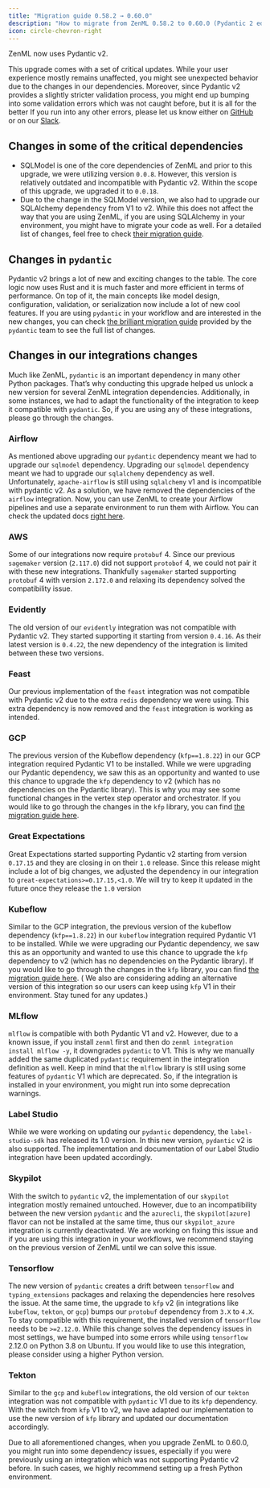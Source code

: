 ```yaml
---
title: "Migration guide 0.58.2 → 0.60.0"
description: "How to migrate from ZenML 0.58.2 to 0.60.0 (Pydantic 2 edition)."
icon: circle-chevron-right
---
```


ZenML now uses Pydantic v2\. <Icon icon="champagne-glasses"/>

This upgrade comes with a set of critical updates. While your user experience mostly remains unaffected, you might see unexpected behavior due to the changes in our dependencies. Moreover, since Pydantic v2 provides a slightly stricter validation process, you might end up bumping into some validation errors which was not caught before, but it is all for the better <Icon icon="face-grin-wide"/> If you run into any other errors, please let us know either on [GitHub](https://github.com/zenml-io/zenml) or on our [Slack](https://zenml.io/slack-invite).

## Changes in some of the critical dependencies

* SQLModel is one of the core dependencies of ZenML and prior to this upgrade, we were utilizing version `0.0.8`. However, this version is relatively outdated and incompatible with Pydantic v2\. Within the scope of this upgrade, we upgraded it to `0.0.18`.
* Due to the change in the SQLModel version, we also had to upgrade our SQLAlchemy dependency from V1 to v2\. While this does not affect the way that you are using ZenML, if you are using SQLAlchemy in your environment, you might have to migrate your code as well. For a detailed list of changes, feel free to check [their migration guide](https://docs.sqlalchemy.org/en/20/changelog/migration%5F20.html).

## Changes in `pydantic`

Pydantic v2 brings a lot of new and exciting changes to the table. The core logic now uses Rust and it is much faster and more efficient in terms of performance. On top of it, the main concepts like model design, configuration, validation, or serialization now include a lot of new cool features. If you are using `pydantic` in your workflow and are interested in the new changes, you can check [the brilliant migration guide](https://docs.pydantic.dev/2.7/migration/) provided by the `pydantic` team to see the full list of changes.

## Changes in our integrations changes

Much like ZenML, `pydantic` is an important dependency in many other Python packages. That’s why conducting this upgrade helped us unlock a new version for several ZenML integration dependencies. Additionally, in some instances, we had to adapt the functionality of the integration to keep it compatible with `pydantic`. So, if you are using any of these integrations, please go through the changes.

### Airflow

As mentioned above upgrading our `pydantic` dependency meant we had to upgrade our `sqlmodel` dependency. Upgrading our `sqlmodel` dependency meant we had to upgrade our `sqlalchemy` dependency as well. Unfortunately, `apache-airflow` is still using `sqlalchemy` v1 and is incompatible with pydantic v2\. As a solution, we have removed the dependencies of the `airflow` integration. Now, you can use ZenML to create your Airflow pipelines and use a separate environment to run them with Airflow. You can check the updated docs [right here](https://docs.zenml.io/stack-components/orchestrators/airflow).

### AWS

Some of our integrations now require `protobuf` 4\. Since our previous `sagemaker` version (`2.117.0`) did not support `protobof` 4, we could not pair it with these new integrations. Thankfully `sagemaker` started supporting `protobuf` 4 with version `2.172.0` and relaxing its dependency solved the compatibility issue.

### Evidently

The old version of our `evidently` integration was not compatible with Pydantic v2\. They started supporting it starting from version `0.4.16`. As their latest version is `0.4.22`, the new dependency of the integration is limited between these two versions.

### Feast

Our previous implementation of the `feast` integration was not compatible with Pydantic v2 due to the extra `redis` dependency we were using. This extra dependency is now removed and the `feast` integration is working as intended.

### GCP

The previous version of the Kubeflow dependency (`kfp==1.8.22`) in our GCP integration required Pydantic V1 to be installed. While we were upgrading our Pydantic dependency, we saw this as an opportunity and wanted to use this chance to upgrade the `kfp` dependency to v2 (which has no dependencies on the Pydantic library). This is why you may see some functional changes in the vertex step operator and orchestrator. If you would like to go through the changes in the `kfp` library, you can find [the migration guide here](https://www.kubeflow.org/docs/components/pipelines/v2/migration/).

### Great Expectations

Great Expectations started supporting Pydantic v2 starting from version `0.17.15` and they are closing in on their `1.0` release. Since this release might include a lot of big changes, we adjusted the dependency in our integration to `great-expectations>=0.17.15,<1.0`. We will try to keep it updated in the future once they release the `1.0` version

### Kubeflow

Similar to the GCP integration, the previous version of the kubeflow dependency (`kfp==1.8.22`) in our `kubeflow` integration required Pydantic V1 to be installed. While we were upgrading our Pydantic dependency, we saw this as an opportunity and wanted to use this chance to upgrade the `kfp` dependency to v2 (which has no dependencies on the Pydantic library). If you would like to go through the changes in the `kfp` library, you can find [the migration guide here](https://www.kubeflow.org/docs/components/pipelines/v2/migration/). ( We also are considering adding an alternative version of this integration so our users can keep using `kfp` V1 in their environment. Stay tuned for any updates.)

### MLflow

`mlflow` is compatible with both Pydantic V1 and v2\. However, due to a known issue, if you install `zenml` first and then do `zenml integration install mlflow -y`, it downgrades `pydantic` to V1\. This is why we manually added the same duplicated `pydantic` requirement in the integration definition as well. Keep in mind that the `mlflow` library is still using some features of `pydantic` V1 which are deprecated. So, if the integration is installed in your environment, you might run into some deprecation warnings.

### Label Studio

While we were working on updating our `pydantic` dependency, the `label-studio-sdk` has released its 1.0 version. In this new version, `pydantic` v2 is also supported. The implementation and documentation of our Label Studio integration have been updated accordingly.

### Skypilot

With the switch to `pydantic` v2, the implementation of our `skypilot` integration mostly remained untouched. However, due to an incompatibility between the new version `pydantic` and the `azurecli`, the `skypilot[azure]` flavor can not be installed at the same time, thus our `skypilot_azure` integration is currently deactivated. We are working on fixing this issue and if you are using this integration in your workflows, we recommend staying on the previous version of ZenML until we can solve this issue.

### Tensorflow

The new version of `pydantic` creates a drift between `tensorflow` and `typing_extensions` packages and relaxing the dependencies here resolves the issue. At the same time, the upgrade to `kfp` v2 (in integrations like `kubeflow`, `tekton`, or `gcp`) bumps our `protobuf` dependency from `3.X` to `4.X`. To stay compatible with this requirement, the installed version of `tensorflow` needs to be `>=2.12.0`. While this change solves the dependency issues in most settings, we have bumped into some errors while using `tensorflow` 2.12.0 on Python 3.8 on Ubuntu. If you would like to use this integration, please consider using a higher Python version.

### Tekton

Similar to the `gcp` and `kubeflow` integrations, the old version of our `tekton` integration was not compatible with `pydantic` V1 due to its `kfp` dependency. With the switch from `kfp` V1 to v2, we have adapted our implementation to use the new version of `kfp` library and updated our documentation accordingly.

<Note>
  Due to all aforementioned changes, when you upgrade ZenML to 0.60.0, you might run into some dependency issues, especially if you were previously using an integration which was not supporting Pydantic v2 before. In such cases, we highly recommend setting up a fresh Python environment.
</Note>
